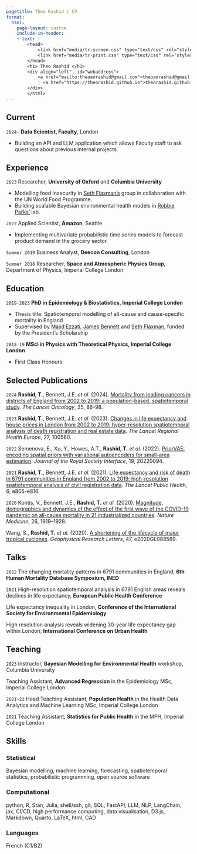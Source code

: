 ```yaml
---
pagetitle: Theo Rashid | CV
format:
  html:
    page-layout: custom
    include-in-header:
    - text: |
        <head>
            <link href="media/tr-screen.css" type="text/css" rel="stylesheet" media="screen">
            <link href="media/tr-print.css" type="text/css" rel="stylesheet" media="print">
        </head>
        <h1> Theo Rashid </h1>
        <div align="left", id="webaddress">
            <a href="mailto:theoaorashid@gmail.com">theoaorashid@gmail.com</a>
            | <a href="https://theorashid.github.io">theorashid.github.io</a>
        </div>
        </html>
---
```

<!-- # Theo Rashid -->
<!-- Physicist, Mathematician, Statistician. -->

## Current

`2024-`
__Data Scientist, Faculty__, London

- Building an API and LLM application which allows Faculty staff to ask questions about previous internal projects.

## Experience

`2023`
Researcher, __University of Oxford__ and __Columbia University__

- Modelling food insecurity in [Seth Flaxman's](https://sethrf.com) group in collaboration with the UN World Food Programme.
- Building scalable Bayesian environmental health models in [Robbie Parks'](https://sparklabnyc.github.io/site/home.html) lab.

`2022`
Applied Scientist, __Amazon__, Seattle

- Implementing multivariate probabilistic time series models to forecast product demand in the grocery sector.

`Summer 2019`
Business Analyst, __Deecon Consulting__, London

`Summer 2018`
Researcher, __Space and Atmospheric Physics Group__, Department of Physics, Imperial College London

<!-- `Summer 2014`
Nuffield Research Placement, __Spectroscopy and Dynamics Group__, Department of Chemistry, University of Leicester -->

## Education

`2019-2023`
__PhD in Epidemiology & Biostatistics, Imperial College London__

- Thesis title: Spatiotemporal modelling of all-cause and cause-specific mortality in England
<!-- - Scalable Bayesian models for estimating life expectancy over space and time -->
- Supervised by [Majid Ezzati](https://www.imperial.ac.uk/people/majid.ezzati), [James Bennett](https://www.imperial.ac.uk/people/umahx99) and [Seth Flaxman](https://sethrf.com), funded by the President’s Scholarship

`2015-19`
__MSci in Physics with Theoretical Physics, Imperial College London__

- First Class Honours

<!-- `2008-15`
__Leicester Grammar School__
- A Levels: Mathematics (A<sup>*</sup>), Further Mathematics (A<sup>*</sup>), Physics (A<sup>*</sup>), Chemistry (A<sup>*</sup>) -->
<!-- - GCSEs: 10 A<sup>*</sup>s including English -->

## Selected Publications

`2024`
__Rashid, T.__, Bennett, J.E. _et al._ (2024). [Mortality from leading cancers in districts of England from 2002 to 2019: a population-based, spatiotemporal study](https://doi.org/10.1016/S1470-2045%2823%2900530-2). _The Lancet Oncology_, 25, 86-98.

`2023`
__Rashid, T.__, Bennett, J.E. _et al._ (2023). [Changes in life expectancy and house prices in London from 2002 to 2019: hyper-resolution spatiotemporal analysis of death registration and real estate data](https://www.thelancet.com/journals/lanepe/article/PIIS2666-7762(22)00276-9/fulltext). _The Lancet Regional Health Europe_, 27, 100580.

`2022`
Semenova, E., Xu, Y., Howes, A.T., __Rashid, T.__ _et al._ (2022). [PriorVAE: encoding spatial priors with variational autoencoders for small-area estimation](https://royalsocietypublishing.org/doi/10.1098/rsif.2022.0094). _Journal of the Royal Society Interface_, 19, 20220094.

`2021`
__Rashid, T.__, Bennett, J.E. _et al._ (2021). [Life expectancy and risk of death in 6791 communities in England from 2002 to 2019: high-resolution spatiotemporal analysis of civil registration data](https://www.thelancet.com/journals/lanpub/article/PIIS2468-2667(21)00205-X/fulltext). _The Lancet Public Health_, 6, e805-e816.

`2020`
Kontis, V., Bennett, J.E., __Rashid, T.__ _et al._ (2020). [Magnitude, demographics and dynamics of the effect of the first wave of the COVID-19 pandemic on all-cause mortality in 21 industrialized countries](https://www.nature.com/articles/s41591-020-1112-0). _Nature Medicine_, 26, 1919–1928.

Wang, S., __Rashid, T.__ _et al._ (2020). [A shortening of the lifecycle of major tropical cyclones](https://agupubs.onlinelibrary.wiley.com/doi/abs/10.1029/2020GL088589). _Geophysical Research Letters_, 47, e2020GL088589.

<!-- A list is also available [online](https://theorashid.github.io/#publications) -->

## Talks

`2022`
The changing mortality patterns in 6791 communities in England, __6th Human Mortality Database Symposium, INED__

`2021`
High-resolution spatiotemporal analysis in 6791 English areas reveals declines in life expectancy, __European Public Health Conference__

Life expectancy inequality in London, __Conference of the International Society for Environmental Epidemiology__

High resolution analysis reveals widening 30-year life expectancy gap within London, __International Conference on Urban Health__

## Teaching

`2023`
Instructor, __Bayesian Modelling for Environmental Health__ workshop, Columbia University

Teaching Assistant, __Advanced Regression__ in the Epidemiology MSc, Imperial College London

`2021-23`
Head Teaching Assistant, __Population Health__ in the Health Data Analytics and Machine Learning MSc, Imperial College London

`2021`
Teaching Assistant, __Statistics for Public Health__ in the MPH, Imperial College London

## Skills

### Statistical

Bayesian modelling, machine learning, forecasting, spatiotemporal statistics, probabilistic programming, open source software

### Computational

python, R, Stan, Julia, shell/ssh, git, SQL, FastAPI, LLM, NLP, LangChain, jax, CI/CD, high performance computing, data visualisation, D3.js, Markdown, Quarto, LaTeX, html, CAD

### Languages

French (C1/B2)

<!-- ### Footer

References on request. Last updated: July 2021 -->
